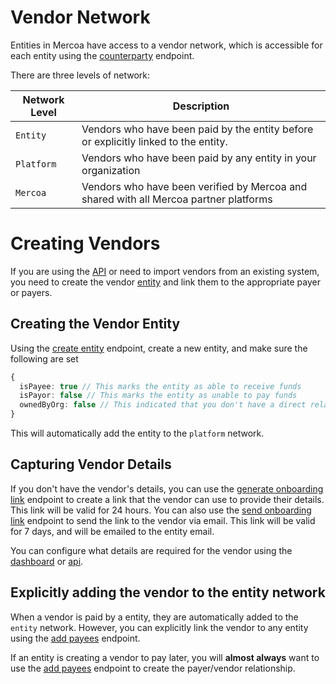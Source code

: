 # Vendor Network

Entities in Mercoa have access to a vendor network, which is accessible for each entity using the [counterparty](/api-reference/counterparty/find-counterparty) endpoint.

There are three levels of network:

| Network Level | Description                                                                          |
| ------------- | ------------------------------------------------------------------------------------ |
| `Entity`      | Vendors who have been paid by the entity before or explicitly linked to the entity.  |
| `Platform`    | Vendors who have been paid by any entity in your organization                        |
| `Mercoa`      | Vendors who have been verified by Mercoa and shared with all Mercoa partner platforms |

# Creating Vendors

If you are using the [API](/home/api-quick-start) or need to import vendors from an existing system, you need to create the vendor [entity](/concepts/entities) and link them to the appropriate payer or payers.

## Creating the Vendor Entity

Using the [create entity](/api-reference/entity/create-entity) endpoint, create a new entity, and make sure the following are set

```ts
{
  isPayee: true // This marks the entity as able to receive funds
  isPayor: false // This marks the entity as unable to pay funds
  ownedByOrg: false // This indicated that you don't have a direct relationship with this entity (aka, they are your customer's vendor)
}
```

This will automatically add the entity to the `platform` network.

## Capturing Vendor Details

If you don't have the vendor's details, you can use the [generate onboarding link](/api-reference/entity/generate-onboarding-link) endpoint to create a link that the vendor can use to provide their details. This link will be valid for 24 hours. You can also use the [send onboarding link](/api-reference/entity/send-onboarding-link) endpoint to send the link to the vendor via email. This link will be valid for 7 days, and will be emailed to the entity email.

You can configure what details are required for the vendor using the [dashboard](https://mercoa.com/dashboard/developers#branding) or [api](/api-reference/organization/update-current-organization).

## Explicitly adding the vendor to the entity network

When a vendor is paid by a entity, they are automatically added to the `entity` network.
However, you can explicitly link the vendor to any entity using the [add payees](/api-reference/entity/add-payees) endpoint.

If an entity is creating a vendor to pay later, you will **almost always** want to use the [add payees](/api-reference/entity/add-payees) endpoint to create the payer/vendor relationship.
